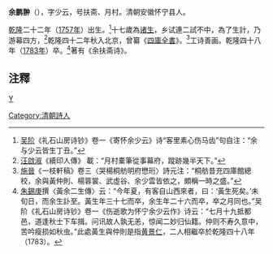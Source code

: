 '''余鹏翀'''（{{bd|1757年||1783年}}），字少云，号扶斋、月村。清朝安徽怀宁县人。

[[乾隆|乾隆]]二十二年（[[1757年|1757年]]）出生。<ref>[[吴阶|吴阶]]《礼石山房诗钞》卷一《寄怀余少云》诗“客里素心伤马齿”句自注：“余与少云皆生丁丑。”</ref>十七歲為[[诸生|诸生]]，乡试連二試不中，為了生計，乃游幕四方，<ref>[[汪啟淑|汪啟淑]]《續印人傳》 載：“月村橐筆從事幕府，蹤跡幾半天下。”</ref>乾隆四十二年秋入北京，曾纂《[[四庫全書|四庫全書]]》。<ref>[[施晉|施晉]]《一枝軒稿》卷三〈哭楊桐舫明府懋珩〉詩元注：“桐舫昔充四庫館總校，余與黃仲則、楊蓉裳、武虛谷、余少雲皆依之，頗稱一時之盛。”</ref>工诗善画。乾隆四十八年（[[1783年|1783年]]）卒。<ref>[[朱錫庚|朱錫庚]]撰〈黃余二生傳〉云：“今年夏，有客自山西來者，曰：‘黃生死矣。’未旬日，而余生訃至。黃生年三十七而卒，余生年二十六而卒，卒之月同也。”吴阶《礼石山房诗钞》卷一《伤逝歌为怀宁余少云作》诗云：“七月十九抵都邑，道逢秋士下车揖。问讯故人孰无恙，惊闻二妙归仙籍。仲则不寿久意中，苦吟瘦损如秋虫。”此處黃生與仲則是指[[黄景仁|黄景仁]]，二人相繼卒於乾隆四十八年（1783）。</ref>著有《余扶斋诗》。

==注釋==
{{reflist}}
[[category:清朝官員|Y]]
[[Category:清朝詩人|Category:清朝詩人]]